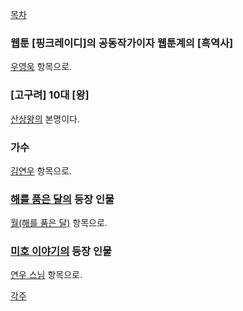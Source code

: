 [[목차]]
=== 웹툰 [핑크레이디]의 '''공동'''작가이자 웹툰계의 [흑역사] ===
[[우영욱]] 항목으로.

=== [고구려] 10대 [왕] ===
[[산상왕]]의 본명이다.

=== 가수 ===
[[김연우]] 항목으로.
 
=== [[해를 품은 달]]의 등장 인물 ===
[[월(해를 품은 달)]] 항목으로.

=== [[미호 이야기]]의 등장 인물 ===
[[연우 스님]] 항목으로.



[[각주]]
